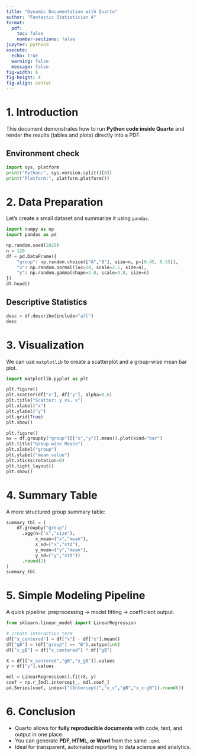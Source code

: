 ```yaml
---
title: "Dynamic Documentation with Quarto"
author: "Fantastic Statistician 4"
format:
  pdf:
    toc: false
    number-sections: false
jupyter: python3
execute:
  echo: true
  warning: false
  message: false
fig-width: 6
fig-height: 4
fig-align: center
---
```


# 1. Introduction

This document demonstrates how to run **Python code inside Quarto** and render the results (tables and plots) directly into a PDF.

## Environment check

```python
import sys, platform
print("Python:", sys.version.split()[0])
print("Platform:", platform.platform())
```

# 2. Data Preparation

Let’s create a small dataset and summarize it using `pandas`.

```python
import numpy as np
import pandas as pd

np.random.seed(2025)
n = 120
df = pd.DataFrame({
    "group": np.random.choice(["A","B"], size=n, p=[0.45, 0.55]),
    "x": np.random.normal(loc=10, scale=2.5, size=n),
    "y": np.random.gamma(shape=2.0, scale=3.0, size=n)
})
df.head()
```

## Descriptive Statistics

```python
desc = df.describe(include="all")
desc
```

# 3. Visualization

We can use `matplotlib` to create a scatterplot and a group-wise mean bar plot.

```python
import matplotlib.pyplot as plt

plt.figure()
plt.scatter(df["x"], df["y"], alpha=0.6)
plt.title("Scatter: y vs. x")
plt.xlabel("x")
plt.ylabel("y")
plt.grid(True)
plt.show()
```

```python
plt.figure()
ax = df.groupby("group")[["x","y"]].mean().plot(kind="bar")
plt.title("Group-wise Means")
plt.xlabel("group")
plt.ylabel("mean value")
plt.xticks(rotation=0)
plt.tight_layout()
plt.show()
```

# 4. Summary Table

A more structured group summary table:

```python
summary_tbl = (
    df.groupby("group")
      .agg(n=("x","size"),
           x_mean=("x","mean"),
           x_sd=("x","std"),
           y_mean=("y","mean"),
           y_sd=("y","std"))
      .round(2)
)
summary_tbl
```

# 5. Simple Modeling Pipeline

A quick pipeline: preprocessing → model fitting → coefficient output.

```python
from sklearn.linear_model import LinearRegression

# create interaction term
df["x_centered"] = df["x"] - df["x"].mean()
df["gB"] = (df["group"] == "B").astype(int)
df["x_gB"] = df["x_centered"] * df["gB"]

X = df[["x_centered","gB","x_gB"]].values
y = df["y"].values

mdl = LinearRegression().fit(X, y)
coef = np.r_[mdl.intercept_, mdl.coef_]
pd.Series(coef, index=["(Intercept)","x_c","gB","x_c:gB"]).round(3)
```

# 6. Conclusion

- Quarto allows for **fully reproducible documents** with code, text, and output in one place.  
- You can generate **PDF, HTML, or Word** from the same `.qmd`.  
- Ideal for transparent, automated reporting in data science and analytics.


